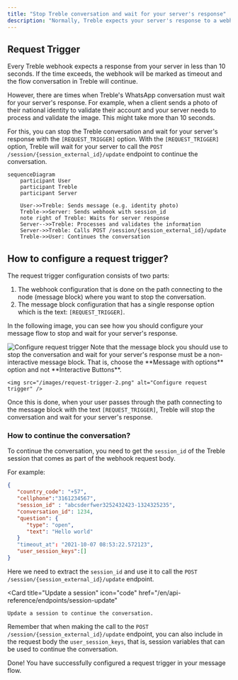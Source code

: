 ```yaml
---
title: "Stop Treble conversation and wait for your server's response"
description: "Normally, Treble expects your server's response to a webhook to be less than 10 seconds. If you need more time, you can stop the Treble conversation and wait for your server's response with the `[REQUEST_TRIGGER]` option. Learn how to configure it in this article."
---
```


## Request Trigger

Every Treble webhook expects a response from your server in less than 10 seconds. If the time exceeds, the webhook will be marked as timeout and the flow conversation in Treble will continue.

However, there are times when Treble's WhatsApp conversation must wait for your server's response. For example, when a client sends a photo of their national identity to validate their account and your server needs to process and validate the image. This might take more than 10 seconds.

For this, you can stop the Treble conversation and wait for your server's response with the `[REQUEST_TRIGGER]` option. With the `[REQUEST_TRIGGER]` option, Treble will wait for your server to call the `POST /session/{session_external_id}/update` endpoint to continue the conversation.

```mermaid
sequenceDiagram
    participant User
    participant Treble
    participant Server

    User->>Treble: Sends message (e.g. identity photo)
    Treble->>Server: Sends webhook with session_id
    note right of Treble: Waits for server response
    Server-->>Treble: Processes and validates the information
    Server->>Treble: Calls POST /session/{session_external_id}/update
    Treble->>User: Continues the conversation
```

## How to configure a request trigger?

The request trigger configuration consists of two parts:

1. The webhook configuration that is done on the path connecting to the node (message block) where you want to stop the conversation.
2. The message block configuration that has a single response option which is the text: `[REQUEST_TRIGGER]`.

In the following image, you can see how you should configure your message flow to stop and wait for your server's response.

<img src="/images/request-trigger-1.png" alt="Configure request trigger" />

<Warning>
    Note that the message block you should use to stop the conversation and wait for your server's response must be a non-interactive message block. That is, choose the **Message with options** option and not **Interactive Buttons**.

    <img src="/images/request-trigger-2.png" alt="Configure request trigger" />
</Warning>

Once this is done, when your user passes through the path connecting to the message block with the text `[REQUEST_TRIGGER]`, Treble will stop the conversation and wait for your server's response.

### How to continue the conversation?

To continue the conversation, you need to get the `session_id` of the Treble session that comes as part of the webhook request body.

For example:

```json
{
   "country_code": "+57",
   "cellphone":"3161234567",
   "session_id" : "abcsderfwer3252432423-1324325235",
   "conversation_id": 1234,
   "question": {
      "type": "open",
      "text": "Hello world"
   }
   "timeout_at": "2021-10-07 08:53:22.572123",
   "user_session_keys":[]
}
```

Here we need to extract the `session_id` and use it to call the `POST /session/{session_external_id}/update` endpoint.

<Card 
    title="Update a session" 
    icon="code"
    href="/en/api-reference/endpoints/session-update"
>
    Update a session to continue the conversation.
</Card>

Remember that when making the call to the `POST /session/{session_external_id}/update` endpoint, you can also include in the request body the `user_session_keys`, that is, session variables that can be used to continue the conversation.

<Check>
   Done! You have successfully configured a request trigger in your message flow.
</Check> 
